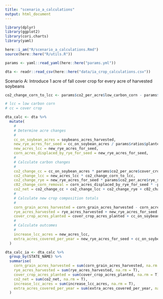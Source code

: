 ```yaml
---
title: "scenario_a_calculations"
output: html_document
---
```


```r

library(dplyr)
library(ggplot2)
library(cori.charts)
library(yaml)

here::i_am("R/scenario_a_calculations.Rmd")
source(here::here("R/utils.R"))

```


```r

params <- yaml::read_yaml(here::here("params.yml"))

dta <- readr::read_csv(here::here("data/ia_crop_calculations.csv"))

```


Scenario A: Introduce 1 acre of fall cover crop for every acre of harvested soybeans

```r

co2_change_corn_to_lcc <- params$co2_per_acre$low_carbon_corn - params$co2_per_acre$corn_grain

```

```r
# lcc = low carbon corn
# cc = cover crop

dta_calc <- dta %>%
  mutate(
    #
    # Determine acre changes
    #
    cc_on_soybean_acres = soybeans_acres_harvested,
    new_rye_acres_for_seed = cc_on_soybean_acres / params$ratios$planted_acres_from_1_acre_rye_seed,
    new_acres_lcc = new_rye_acres_for_seed,
    corn_acres_displaced_by_rye_for_seed = new_rye_acres_for_seed,
    #
    # Calculate carbon changes
    #
    co2_change_cc = cc_on_soybean_acres * params$co2_per_acre$cover_crops,
    co2_change_lcc = new_acres_lcc * co2_change_corn_to_lcc,
    co2_change_rye = new_rye_acres_for_seed * params$co2_per_acre$rye_seed,
    c02_change_corn_removal = corn_acres_displaced_by_rye_for_seed * -params$co2_per_acre$corn_grain,
    co2_net = co2_change_cc + co2_change_lcc + co2_change_rye + c02_change_corn_removal,
    #
    # Calculate new crop composition totals
    #
    corn_grain_acres_harvested = corn_grain_acres_harvested - corn_acres_displaced_by_rye_for_seed - new_acres_lcc,
    rye_acres_harvested = rye_acres_harvested + new_rye_acres_for_seed,
    cover_crop_acres_planted = cover_crop_acres_planted + cc_on_soybean_acres,
    #
    # Calculate outcomes
    #
    increase_lcc_acres = new_acres_lcc,
    extra_acres_covered_per_year = new_rye_acres_for_seed + cc_on_soybean_acres
  )

```


```r

dta_calc_ia <- dta_calc %>%
  group_by(STATE_NAME) %>%
  summarise(
    corn_grain_acres_harvested = sum(corn_grain_acres_harvested, na.rm = T),
    rye_acres_harvested = sum(rye_acres_harvested, na.rm = T),
    cover_crop_acres_planted = sum(cover_crop_acres_planted, na.rm = T),
    co2_net = sum(co2_net, na.rm = T),
    increase_lcc_acres = sum(increase_lcc_acres, na.rm = T),
    extra_acres_covered_per_year = sum(extra_acres_covered_per_year, na.rm = T)
  )
  

```



